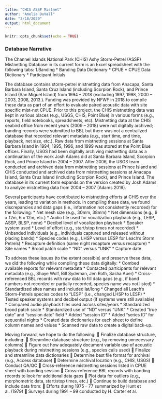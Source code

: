 ```yaml
---
title: "CHIS ASSP Mistnet"
author: "Amelia DuVall"
date: "3/18/2020"
output: html_document
---
```


```r
knitr::opts_chunk$set(echo = TRUE)
```

### Database Narrative

The Channel Islands National Park (CHIS) Ashy Storm-Petrel (ASSP) Mistnetting Database in its current form is an Excel spreadsheet with the following tabs:
1.Banding
* Banding Data Dictionary
* CPUE
* CPUE Data Dictionary
* Participant Initials

The database contains storm-petrel mistnetting data from Anacapa, Santa Barbara Island, Santa Cruz Island (including Scorpion Rock), and Prince Island (San Miguel Island) from 1994 – 2018 (excluding 1997, 1998, 2000 – 2003, 2008, 2013.). Funding was provided by NFWF in 2018 to compile these data as part of an effort to evaluate paired acoustic data with site specific mist-net CPUE. Prior to this project, the CHIS mistnetting data was kept in various places (e.g., USGS, CHIS, Point Blue) in various forms (e.g., reports, field notebooks, spreadsheets, etc). Mistnetting data at the CHIS seabird office from recent years (2009 – 2018) were not digitally archived; banding records were submitted to BBL but there was not a centralized database that recorded relevant metadata (e.g., start time, end time, playback, net size, etc.). Raw data from mistnetting sessions at Santa Barbara Island in 1994, 1995, 1996, and 1999 was stored at the Point Blue offices. Finally, USGS had been digitally archiving mistnetting data as a continuation of the work Josh Adams did at Santa Barbara Island, Scorpion Rock, and Prince Island in 2004 – 2007. After 2006, the USGS team conducted and archived data from mistnetting sessions at Prince Island and CHIS conducted and archived data from mistnetting sessions at Anacapa Island, Santa Cruz Island (including Scorpion Rock), and Prince Island. The database in its current form expands on the version created by Josh Adams to analyze mistnetting data from 2004 – 2007 (Adams 2016). 

Several participants have contributed to mistnetting efforts at CHIS over the years, leading to variation in methods. In compiling these data, we found discrepancies and data gaps (i.e., information not consistently recorded) for the following:
* Net mesh size (e.g., 30mm, 38mm)
* Net dimensions (e.g., 9 x 12m, 6 x 12m, etc.)
* Audio file used for vocalization playback (e.g., LESP, ASSP, BLSP, none)
* Decibel level of vocalization playback 
* Speaker system used
* Level of effort (e.g., start/stop times not recorded)
* Unbanded individuals (e.g., individuals captured and released without placing bands)
* Species codes (e.g., LHSP versus LESP for Leach’s Storm Petrels)
* Recapture definition (same night recapture versus recapture)
* Site names
* Brood patch scale
* “ND” versus “UNK”
* Capture date 

To address these issues (to the extent possible) and preserve these data, we did the following while compiling these data digitally:
* Combed available reports for relevant metadata
* Contacted participants for relevant metadata (e.g., Shaye Wolf, Bill Sydeman, Jen Roth, Sasha Auer)
* Cross-referenced BBL records with raw data to fill data gaps (e.g., if band numbers not recorded or partially recorded, species name was not listed)
* Standardized sites names and included lat/long 
* Changed all Leach’s Storm-Petrels species codes to “LESP” (i.e., changed LHSP to LESP)
* Tested speaker systems and decibel output (if systems were still available)
* Compared audio playback files used across sites/years 
* Standardized brood patch scale
* Standardized use of “ND” versus “UNK”
* Created “true date” and “session date” field
* Added “session ID”
* Added “series ID” for sequential nights
* Created data dictionaries for each sheet to define column names and values
* Scanned raw data to create a digital back-up.

Moving forward, we hope to do the following:
	Finalize database structure, including:
	Streamline database structure (e.g., by removing unnecessary columns)
	Figure out how adequately document variable use of acoustic playback during mistnetting sessions (e.g., species calls used)
	Finalize and streamline data dictionaries 
	Determine best file format for archival (e.g., Access database)
	Determine archival location (e.g., CHIS, USGS)
	Conduct QA/QC
	Cross-reference mistnetting sessions listed in CPUE sheet with banding session
	Cross-reference BBL records with banding records to look for additional data gaps
	Plot data for outliers (e.g., morphometric data, start/stop times, etc.) 
	Continue to build database and include data from:
	Efforts during 1975 – 77 summarized by Hunt et al. (1979)
	Surveys during 1991 – 99 conducted by H. Carter et al. 

